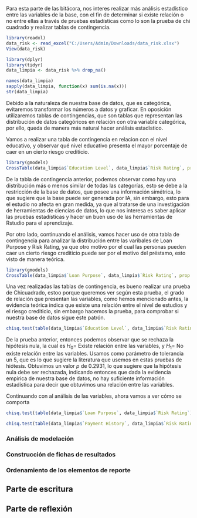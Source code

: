 Para esta parte de las bitácora, nos interes realizar más análisis estadístico entre las variables de la base, con el fin de determinar si existe relación o no entre ellas a través de pruebas estadísticas como lo son la prueba de chi cuadrado y realizar tablas de contingencia. 

```r
library(readxl)
data_risk <- read_excel("C:/Users/Admin/Downloads/data_risk.xlsx")
View(data_risk)
```

```r
library(dplyr)
library(tidyr)
data_limpia <- data_risk %>% drop_na()
```

```r
names(data_limpia)
sapply(data_limpia, function(x) sum(is.na(x)))
str(data_limpia)
```

Debido a la naturaleza de nuestra base de datos, que es categórica, evitaremos transformar los números a datos y graficar. En oposición utilizaremos tablas de contingencias, que son tablas que representan las distribución de datos categóricos en relación con otra variable categórica, por ello, queda de manera más natural hacer análisis estadístico. 


Vamos a realizar una tabla de contingencia en relacion con el nivel educativo, y observar qué nivel educativo presenta el mayor porcentaje de caer en un cierto riesgo crediticio. 

```r
library(gmodels)
CrossTable(data_limpia$`Education Level`, data_limpia$`Risk Rating`, prop.chisq = FALSE)
```

De la tabla de contingencia anterior, podemos observar como hay una distribución más o menos similar de todas las categorías, esto se debe a la restricción de la base de datos, que posee una información simétrica, lo que sugiere que la base puede ser generada por IA, sin embargo, esto para el estudio no afecta en gran medida, ya que al tratarse de una investigación de herramientas de ciencias de datos, lo que nos interesa es saber aplicar las pruebas estadísticas y hacer un buen uso de las herramientas de Rstudio para el aprendizaje. 

Por otro lado, continuando el análisis, vamos hacer uso de otra tabla de contingencia para analizar la distribución entre las varibales de Loan Purpose y Risk Rating, ya que otro motivo por el cual las personas pueden caer un cierto riesgo crediticio puede ser por el motivo del préstamo, esto visto de manera teórica. 

```r
library(gmodels)
CrossTable(data_limpia$`Loan Purpose`, data_limpia$`Risk Rating`, prop.chisq = FALSE)
```

Una vez realizadas las tablas de contingencia, es bueno realizar una prueba de Chicuadrado, estoo porque queremos ver según esta prueba, el grado de relación que presentan las variables, como hemos mencionado antes, la evidencia teórica indica que existe una relación entre el nivel de estudios y el riesgo crediticio, sin embargo hacemos la prueba, para comprobar si nuestra base de datos sigue este patrón. 

```r
chisq.test(table(data_limpia$`Education Level`, data_limpia$`Risk Rating`))
```
De la prueba anterior, entonces podemos observar que se rechaza la hipótesis nula, la cual es $H_0 =$ Existe relación entre las variables, y $H_1 =$ No existe relación entre las variables. Usamos como parámetro de tolerancia un $5%$, que es lo que sugiere la literatura que usemos en estas pruebas de hiótesis. Obtuvimos un valor $p$ de 0.2931, lo que sugiere que la hipótesis nula debe ser rechazada, indicando entonces que dada la evidencia empírica de nuestra base de datos, no hay suficiente información estadística para decir que obtuvimos una relación entre las variables. 

Continuando con al análisis de las variables, ahora vamos a ver cómo se comporta

```r
chisq.test(table(data_limpia$`Loan Purpose`, data_limpia$`Risk Rating`))
```




```r
chisq.test(table(data_limpia$`Payment History`, data_limpia$`Risk Rating`))
```









### Análisis de modelación

### Construcción de fichas de resultados

### Ordenamiento de los elementos de reporte

## Parte de escritura

## Parte de reflexión